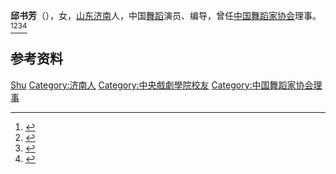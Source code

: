 '''邱书芳'''（{{bd|1935年|}}），女，[[山东|山东]][[济南|济南]]人，中国[[舞蹈|舞蹈]]演员、编导，曾任[[中国舞蹈家协会|中国舞蹈家协会]]理事。<ref>{{Cite book|title=古今中外女名人辞典|author=中国妇女管理干部学院编|publisher=中国广播电视出版社|year=1989|isbn=|location=北京|pages=}}</ref><ref>{{Cite book|title=中国当代艺术界名人录|author=中国名人研究院编; 异天, 戈德主编|publisher=社会科学文献出版社|year=1993|isbn=|location=北京|pages=}}</ref><ref>{{Cite book|title=中国妇女名人录|author=薛维维; 慕群|publisher=陕西人民出版社|year=1988|isbn=|location=西安|pages=}}</ref><ref>{{Cite book|title=中国当代文化艺术名人大辞典|author=刘波主编|publisher=国际文化出版公司|year=1993|isbn=9787800493898|location=北京|pages=}}</ref>

== 参考资料 ==
{{reflist}}

{{中国人物小作品}}
{{Navboxes
| title  = 邱书芳在[[中国舞蹈家协会|中国舞蹈家协会]]的职务
| list1  =
{{中国舞蹈家协会第四届理事会}}
}}

{{Authority control}}
{{DEFAULTSORT:Qiu邱}}
[[Category:邱姓|Shu]]
[[Category:济南人|Category:济南人]]
[[Category:中央戲劇學院校友|Category:中央戲劇學院校友]]
[[Category:中国舞蹈家协会理事|Category:中国舞蹈家协会理事]]